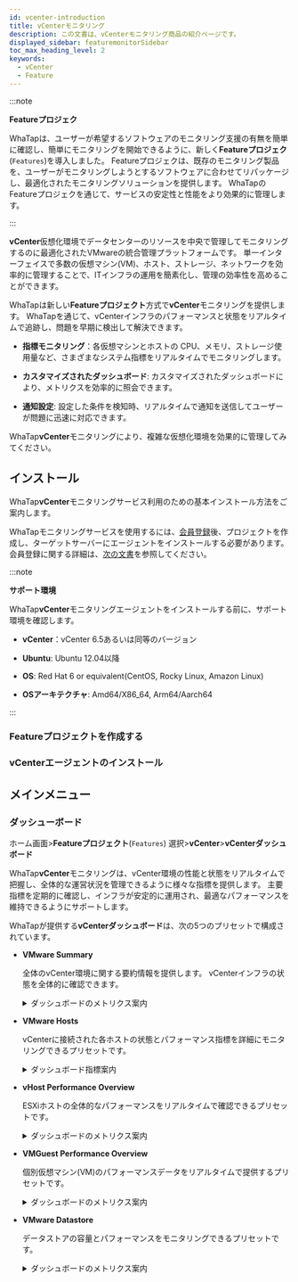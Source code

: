 ```yaml
---
id: vcenter-introduction
title: vCenterモニタリング
description: この文書は、vCenterモニタリング商品の紹介ページです。
displayed_sidebar: featuremonitorSidebar
toc_max_heading_level: 2
keywords:
  - vCenter
  - Feature
---
```



:::note

**Featureプロジェク**<ScrollToLink anchor='feature-project' />

WhaTapは、ユーザーが希望するソフトウェアのモニタリング支援の有無を簡単に確認し、簡単にモニタリングを開始できるように、新しく**Featureプロジェク**(<code class='Features'>Features</code>)を導入しました。 Featureプロジェクは、既存のモニタリング製品を、ユーザーがモニタリングしようとするソフトウェアに合わせてリパッケージし、最適化されたモニタリングソリューションを提供します。 WhaTapのFeatureプロジェクを通じて、サービスの安定性と性能をより効果的に管理します。 

:::

**vCenter**仮想化環境でデータセンターのリソースを中央で管理してモニタリングするのに最適化されたVMwareの統合管理プラットフォームです。 単一インターフェイスで多数の仮想マシン(VM)、ホスト、ストレージ、ネットワークを効率的に管理することで、ITインフラの運用を簡素化し、管理の効率性を高めることができます。

WhaTapは新しい**Featureプロジェクト**方式で**vCenter**モニタリングを提供します。 WhaTapを通じて、vCenterインフラのパフォーマンスと状態をリアルタイムで追跡し、問題を早期に検出して解決できます。

- **指標モニタリング**：各仮想マシンとホストの CPU、メモリ、ストレージ使用量など、さまざまなシステム指標をリアルタイムでモニタリングします。

- **カスタマイズされたダッシュボード**: カスタマイズされたダッシュボードにより、メトリクスを効率的に照会できます。

- **通知設定**: 設定した条件を検知時、リアルタイムで通知を送信してユーザーが問題に迅速に対応できます。

WhaTap**vCenter**モニタリングにより、複雑な仮想化環境を効果的に管理してみてください。

## インストール

WhaTap**vCenter**モニタリングサービス利用のための基本インストール方法をご案内します。 

WhaTapモニタリングサービスを使用するには、[会員登録](https://www.whatap.io/ja/signup/)後、プロジェクトを作成し、ターゲットサーバーにエージェントをインストールする必要があります。 会員登録に関する詳細は、[次の文書](../account/account-manage)を参照してください。 

:::note 

**サポート環境**<ScrollToLink anchor='vcenter-supported-env' />

WhaTap**vCenter**モニタリングエージェントをインストールする前に、サポート環境を確認します。 

- **vCenter**：vCenter 6.5あるいは同等のバージョン

- **Ubuntu**: Ubuntu 12.04以降

- **OS**: Red Hat 6 or equivalent(CentOS, Rocky Linux, Amazon Linux)

- **OSアーキテクチャ**: Amd64/X86_64, Arm64/Aarch64

:::

### Featureプロジェクトを作成する


<Createprojectintrov2 />

### vCenterエージェントのインストール

<InstallFeature name='vCenter エージェントインストール' />

## メインメニュー

### ダッシューボード

ホーム画面>**Featureプロジェクト**(<code class='Features'>Features</code>) 選択>**vCenter**>**vCenterダッシュボード**

WhaTap**vCenter**モニタリングは、vCenter環境の性能と状態をリアルタイムで把握し、全体的な運営状況を管理できるように様々な指標を提供します。 主要指標を定期的に確認し、インフラが安定的に運用され、最適なパフォーマンスを維持できるようにサポートします。

WhaTapが提供する**vCenterダッシュボード**は、次の5つのプリセットで構成されています。

- **VMware Summary**

  全体のvCenter環境に関する要約情報を提供します。 vCenterインフラの状態を全体的に確認できます。

  <details>
  <summary>ダッシュボードのメトリクス案内</summary>

  #### **Datacenter**

  - **vSphere Overview**：vCenter環境に関する重要な指標を要約して提供します。

    - **vCenter**：モニタリング中のvCenterインスタンスの数を示します。

    - **Cluster**：管理中のクラスターの合計を示します。

    - **ESXHost**：現在管理中のESXi ホストの数を表示します。

    - **VM**：モニタリング中の仮想マシン(Virtual Machines)の合計を示します。

    - **Datastore**：現在管理中のデータストアの数を表示します

  #### **Cluster**

  - **Uptime**：各vCenterのクラスター稼働時間を秒単位で示します。

    - **vCenter**：そのクラスターが管理されるvCenterのIP住所を表示します。

    - **clustername**：クラスター名を表示します。

    - **Uptime Seconds**：クラスターの稼働時間(秒)を示します。

  - **CPU Usage**：クラスターのCPU使用量をパーセントで示します。

    - **vCenter**：CPU使用量を管理中のvCenterサーバーのIP住所を示します。

    - **cluster**：クラスター名を示します。

    - **CPU Usage**：クラスター内のCPU使用量のパーセント(%)を表示します。

  - **Memory Usage**：クラスターのメモリ使用量をパーセントで表示します。

    - **vCenter**：管理中のvCenterサーバーのIP住所を示します。

    - **clustername**：クラスター名を表示します。

    - **Memory Usage**：クラスター内のメモリ使用量をパーセントで示します。

  #### **Over Provisioned**

  - **All Overprovisioned CPU**：CPUが割り当てられている状態を示します。

    - **Host**：CPUリソースが過割り当てされているホストの数を示します。

    - **VM**：CPUが過割り当てされている仮想マシンの数を示します。

    - **Over Ratio**：CPU過割り当ての比率を表示します。

  - **All Overprovisioned Memory**：メモリが過割り当てされている状態を示します。

    - **Host**：メモリリソースが過割り当てされているホストの数を示します。

    - **VM**：メモリが過割り当てされている仮想マシンの数を示します。

    - **Over Ratio**：メモリの過割り当ての比率を表示します。

  #### **Cluster Status**

  - **Cluster CPU Usage %**：クラスターのCPU使用率を時間の経過に伴うグラフで視覚化します。

  - **Cluster Memory Usage %**：クラスターのメモリ使用率をグラフで表示します。

  - **Cluster Network Usage**：クラスターのネットワーク使用量を時間の経過とともに視覚化したグラフです。

  - **Cluster Storage Adapter**：クラスターでのストレージアダプターの使用量を視覚的に示します。

  - **Datastore - Usage Capacity**：データストアの使用量と容量をグラフで表示します。

  </details>

- **VMware Hosts**

  vCenterに接続された各ホストの状態とパフォーマンス指標を詳細にモニタリングできるプリセットです。

  <details>
  <summary>ダッシュボード指標案内</summary>

  #### **Hosts**

  - **Uptime**：各ホストの稼働時間を確認できます。

  - **CPU Usage MHZ**：ホストのCPU使用量をMHz単位で表示します。

  - **Memory Usage**：ホストで使用中のメモリ容量をGB単位で示します。

  - **CPU Usage %**：各ホストのCPU使用率をパーセントで示します。

  - **Memory Usage %**：ホストのメモリ使用率をパーセントで表示します。

  #### **パフォーマンス指標グラフ**

  - **CPU Utilization Avg %**：各ホストのCPU平均使用率を時間の経過に応じたグラフで表示します。

  - **CPU Ready ms**：CPUが使用準備状態で待機した時間をms単位で示します。

  - **Disk IO**：ディスク入出力のジョブ数を時間の経過とともに視覚化します。

  - **Memory Utilization**：ホストのメモリ使用率を時間とともに表示します。

  - **Network Usage**：ネットワーク帯域幅の使用量を時間の経過とともにグラフで視覚化します。

  - **Storage Adapter IOPS**：ストレージアダプターの毎秒入出力作業数(IOPS)を視覚的に示します。

  </details>

- **vHost Performance Overview**

  ESXiホストの全体的なパフォーマンスをリアルタイムで確認できるプリセットです。

  <details>
  <summary>ダッシュボードのメトリクス案内</summary>

  #### **[vHost] CPU/MEM**

  - **CPU-TotalUsage(%)**：ホストのCPU総使用率をパーセントで表示します。

  - **CPU-TotalUsage(MHz)**：各時間帯別ホストのCPU使用量をMHz単位で表示します。

  - **CPU-Ready(%)**：ホストのCPU待機時間を秒単位で示します。

  - **MEM-Usage(%)**：ホストのメモリ使用率をパーセントで表示します。

  - **MEM-Granted(KB)**：ホストに割り当てられたメモリ量をKB単位で表示します。

  - **MEM-Active(KB)**：ホストで実際に使用しているメモリ量をKB単位で示します。

  - **MEM-Vmmented(KB)**：メモリの過割り当てによるオーバーヘッドメモリの量を表示します。

  #### **[vHost] NET Rx+Tx / Datastore R/W Total**

  - **NET-Total(Kbps): RX+TX**：ホストのネットワーク送受信データをKbps単位で視覚化して表示します。

  - **Datastore R/W Total(KBps)**：データストアの読み書き作業速度をKBps単位で表示します。

  #### **[vHost] Running VM(s)**

  - **Running VM(s)**：現在ホストで実行されている仮想マシンの数を示します。

  </details>

- **VMGuest Performance Overview**

  個別仮想マシン(VM)のパフォーマンスデータをリアルタイムで提供するプリセットです。

  <details>
  <summary>ダッシュボードのメトリクス案内</summary>

  #### **VMGuest(s) CPU / MEM Overview**

  - **VMGuest-CPU-Usage(MHz)**：各VMのCPU使用量をMHz単位で視覚化し、時間帯別 CPUリソースの使用状況を表示します。

  - **VMGuest-CPU-Ready(%)**：VMがCPUを使用する前に待機した時間を秒単位で表示します。

  - **VMGuest-MEM-Active(KB)**：各VMで活性化されたメモリ使用量をKB単位で表示します。

  - **VMGuest-MEM-Vmmentedctl(KB)**：メモリの過割り当てのステータスを意味します。 スワップファイルなどにより発生したオーバーヘッドメモリ量をKB単位で表示します。

  #### **VMGuest(s) NET / Datastore Overview**

  - **VMGuest-NET-Total(Kbps)**：VMのネットワークトラフィック(送信および受信)をKbps単位で表示します。

  - **VMGuest-Datastore-RWTotal(KBps)**：各VMがデータストアで処理する読み書き作業をKBps単位で表示して入出力(I/O) パフォーマンスを示します。

  </details>

- **VMware Datastore**

  データストアの容量とパフォーマンスをモニタリングできるプリセットです。

  <details>
  <summary>ダッシュボードのメトリクス案内</summary>

  - **Usage Capacity**(使用容量)：各データストアが現在使用している容量をパーセントで表示します。

  - **Total Capacity**(全容量)：データストアの総容量を表示します。 

  - **Free Capacity**(残りの容量)：データストアで残りの容量を表示します。 

  </details>
